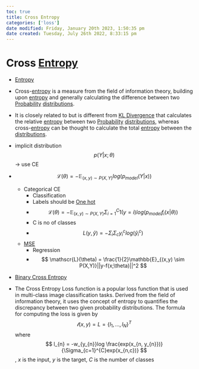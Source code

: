 ```yaml
---
toc: true
title: Cross Entropy
categories: ['loss']
date modified: Friday, January 20th 2023, 1:50:35 pm
date created: Tuesday, July 26th 2022, 8:33:15 pm
---
```


# Cross [Entropy](Entropy.qmd)
- [Entropy](Entropy.qmd)
- Cross-[entropy](Entropy.qmd) is a measure from the field of information theory, building upon [entropy](Entropy.qmd) and generally calculating the difference between two [Probability](Probability.qmd) [distributions](distributions).
- It is closely related to but is different from [KL Divergence](KL%20Divergence.qmd) that calculates the relative [entropy](Entropy.qmd) between two [Probability](Probability.qmd) [distributions](distributions), whereas cross-[entropy](Entropy.qmd) can be thought to calculate the total [entropy](Entropy.qmd) between the [distributions](Distributions.qmd).
- implicit distribution $$
p(Y|x;\theta)
$$ -> use CE
- $$
\mathscr{L}(\theta) = -\mathbb{E}_{(x,y) \sim P(X,Y)} log (p_{model}(Y|x))
$$
	- Categorical CE
		- Classification
		- Labels should be [One hot](One hot.qmd) 
		- $$
\mathscr{L}(\theta) = -\mathbb{E}_{(x,y) \sim P(X,Y)} \Sigma_{i=1}^C 1(y=i)log (p_{model}f_i(x|\theta))
$$
		- C is no of classes
		- $$
L(y, \hat y) = - \Sigma_{i}\Sigma_{c}y_{i}^{c} log(\hat y_{i}^{c})
$$
	- [MSE](MSE.qmd)
		- Regression
		- $$
\mathscr{L}(\theta) = \frac{1}{2}\mathbb{E}_{(x,y) \sim P(X,Y)}||y-f(x;\theta)||^2
$$
- [Binary Cross Entropy](Binary Cross Entropy.qmd)

- The Cross Entropy Loss function is a popular loss function that is used in multi-class image classification tasks. Derived from the field of information theory, it uses the concept of entropy to quantifies the discrepancy between two given probability distributions. The formula for computing the loss is given by $$
\mathscr{l}(x,y) = L = \{l_{1}, ..., l_{N}\}^{T}
$$ where $$
l_{n} = -w_{y_{n}}log \frac{exp(x_{n, y_{n}})}{\Sigma_{c=1}^{C}exp(x_{n,c})}
$$, $x$ is the input, $y$ is the target, $C$ is the number of classes



